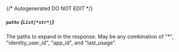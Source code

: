 {/* Autogenerated DO NOT EDIT  */}
##### `paths` *{`List[*str*]`}*
The paths to expand in the response. May be any combination of "\*", "identity_user_id", "app_id", and "last_usage".


